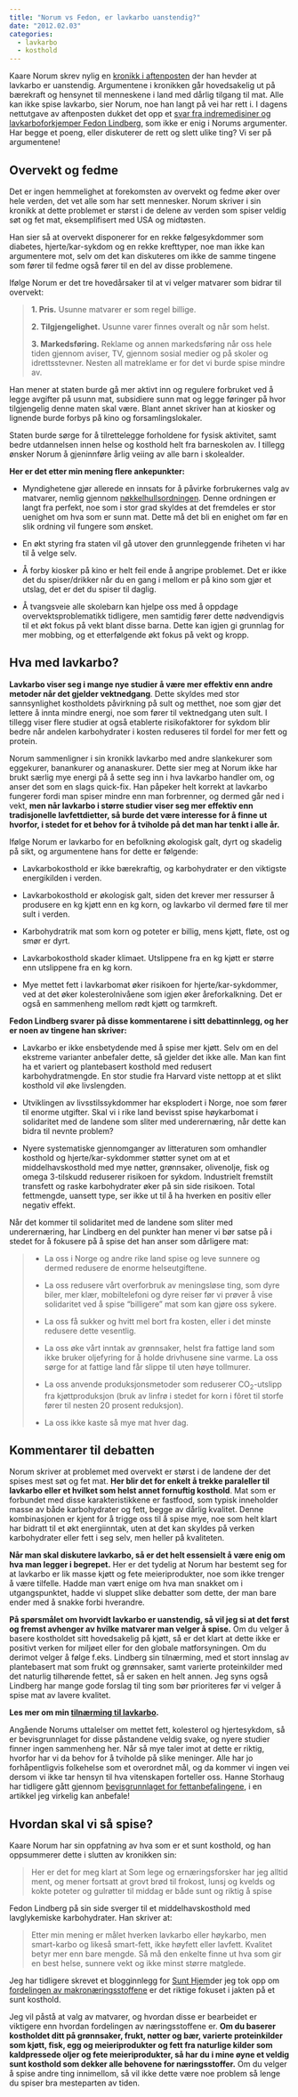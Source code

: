 ```yaml
---
title: "Norum vs Fedon, er lavkarbo uanstendig?"
date: "2012.02.03"
categories:
  - lavkarbo
  - kosthold
---
```


Kaare Norum skrev nylig en [kronikk i aftenposten](http://www.aftenposten.no/meninger/kronikker/Lavkarbo-er-uanstendig-6753310.html#.TyvOkFzj7-M) der han hevder at lavkarbo er uanstendig. Argumentene i kronikken går hovedsakelig ut på bærekraft og hensynet til menneskene i land med dårlig tilgang til mat. Alle kan ikke spise lavkarbo, sier Norum, noe han langt på vei har rett i. I dagens nettutgave av aftenposten dukket det opp et [svar fra indremedisiner og lavkarboforkjemper Fedon Lindberg](http://www.aftenposten.no/meninger/debatt/Hoykarbo-er-uanstendig-6754851.html#xtor=RSS-3), som ikke er enig i Norums argumenter. Har begge et poeng, eller diskuterer de rett og slett ulike ting? Vi ser på argumentene!

## Overvekt og fedme

Det er ingen hemmelighet at forekomsten av overvekt og fedme øker over hele verden, det vet alle som har sett mennesker. Norum skriver i sin kronikk at dette problemet er størst i de delene av verden som spiser veldig søt og fet mat, eksemplifisert med USA og midtøsten.

Han sier så at overvekt disponerer for en rekke følgesykdommer som diabetes, hjerte/kar-sykdom og en rekke krefttyper, noe man ikke kan argumentere mot, selv om det kan diskuteres om ikke de samme tingene som fører til fedme også fører til en del av disse problemene.

Ifølge Norum er det tre hovedårsaker til at vi velger matvarer som bidrar til overvekt:

> **1. Pris.** Usunne matvarer er som regel billige.
>
> **2. Tilgjengelighet.** Usunne varer finnes overalt og når som helst.
>
> **3. Markedsføring.** Reklame og annen markedsføring når oss hele tiden gjennom aviser, TV, gjennom sosial medier og på skoler og idrettsstevner. Nesten all matreklame er for det vi burde spise mindre av.

Han mener at staten burde gå mer aktivt inn og regulere forbruket ved å legge avgifter på usunn mat, subsidiere sunn mat og legge føringer på hvor tilgjengelig denne maten skal være. Blant annet skriver han at kiosker og lignende burde forbys på kino og forsamlingslokaler.

Staten burde sørge for å tilrettelegge forholdene for fysisk aktivitet, samt bedre utdannelsen innen helse og kosthold helt fra barneskolen av. I tillegg ønsker Norum å gjeninnføre årlig veiing av alle barn i skolealder.

**Her er det etter min mening flere ankepunkter:**

-   Myndighetene gjør allerede en innsats for å påvirke forbrukernes valg av matvarer, nemlig gjennom [nøkkelhullsordningen](brokenlink/nokkelhull-bare-tull/). Denne ordningen er langt fra perfekt, noe som i stor grad skyldes at det fremdeles er stor uenighet om hva som er sunn mat. Dette må det bli en enighet om før en slik ordning vil fungere som ønsket.

-   En økt styring fra staten vil gå utover den grunnleggende friheten vi har til å velge selv.

-   Å forby kiosker på kino er helt feil ende å angripe problemet. Det er ikke det du spiser/drikker når du en gang i mellom er på kino som gjør et utslag, det er det du spiser til daglig.

-   Å tvangsveie alle skolebarn kan hjelpe oss med å oppdage overvektsproblematikk tidligere, men samtidig fører dette nødvendigvis til et økt fokus på vekt blant disse barna. Dette kan igjen gi grunnlag for mer mobbing, og et etterfølgende økt fokus på vekt og kropp.

## Hva med lavkarbo?

**Lavkarbo viser seg i mange nye studier å være mer effektiv enn andre metoder når det gjelder vektnedgang**. Dette skyldes med stor sannsynlighet kostholdets påvirkning på sult og metthet, noe som gjør det lettere å innta mindre energi, noe som fører til vektnedgang uten sult. I tillegg viser flere studier at også etablerte risikofaktorer for sykdom blir bedre når andelen karbohydrater i kosten reduseres til fordel for mer fett og protein.

Norum sammenligner i sin kronikk lavkarbo med andre slankekurer som eggekurer, banankurer og ananaskurer. Dette sier meg at Norum ikke har brukt særlig mye energi på å sette seg inn i hva lavkarbo handler om, og anser det som en slags quick-fix. Han påpeker helt korrekt at lavkarbo fungerer fordi man spiser mindre enn man forbrenner, og dermed går ned i vekt, **men når lavkarbo i større studier viser seg mer effektiv enn tradisjonelle lavfettdietter, så burde det være interesse for å finne ut hvorfor, i stedet for et behov for å tviholde på det man har tenkt i alle år.**

Ifølge Norum er lavkarbo for en befolkning økologisk galt, dyrt og skadelig på sikt, og argumentene hans for dette er følgende:

-   Lavkarbokosthold er ikke bærekraftig, og karbohydrater er den viktigste energikilden i verden.

-   Lavkarbokosthold er økologisk galt, siden det krever mer ressurser å produsere en kg kjøtt enn en kg korn, og lavkarbo vil dermed føre til mer sult i verden.

-   Karbohydratrik mat som korn og poteter er billig, mens kjøtt, fløte, ost og smør er dyrt.

-   Lavkarbokosthold skader klimaet. Utslippene fra en kg kjøtt er større enn utslippene fra en kg korn.

-   Mye mettet fett i lavkarbomat øker risikoen for hjerte/kar-sykdommer, ved at det øker kolesterolnivåene som igjen øker åreforkalkning. Det er også en sammenheng mellom rødt kjøtt og tarmkreft.

**Fedon Lindberg svarer på disse kommentarene i sitt debattinnlegg, og her er noen av tingene han skriver:**

-   Lavkarbo er ikke ensbetydende med å spise mer kjøtt. Selv om en del ekstreme varianter anbefaler dette, så gjelder det ikke alle. Man kan fint ha et variert og plantebasert kosthold med redusert karbohydratmengde. En stor studie fra Harvard viste nettopp at et slikt kosthold vil øke livslengden.

-   Utviklingen av livsstilssykdommer har eksplodert i Norge, noe som fører til enorme utgifter. Skal vi i rike land bevisst spise høykarbomat i solidaritet med de landene som sliter med underernæring, når dette kan bidra til nevnte problem?

-   Nyere systematiske gjennomganger av litteraturen som omhandler kosthold og hjerte/kar-sykdommer støtter synet om at et middelhavskosthold med mye nøtter, grønnsaker, olivenolje, fisk og omega 3-tilskudd reduserer risikoen for sykdom. Industrielt fremstilt transfett og raske karbohydrater øker på sin side risikoen. Total fettmengde, uansett type, ser ikke ut til å ha hverken en positiv eller negativ effekt.

Når det kommer til solidaritet med de landene som sliter med underernæring, har Lindberg en del punkter han mener vi bør satse på i stedet for å fokusere på å spise det han anser som dårligere mat:

> -   La oss i Norge og andre rike land spise og leve sunnere og dermed redusere de enorme helseutgiftene.
>
> <!-- -->
>
> -   La oss redusere vårt overforbruk av meningsløse ting, som dyre biler, mer klær, mobiltelefoni og dyre reiser før vi prøver å vise solidaritet ved å spise "billigere" mat som kan gjøre oss sykere.
>
> -   La oss få sukker og hvitt mel bort fra kosten, eller i det minste redusere dette vesentlig.
>
> -   La oss øke vårt inntak av grønnsaker, helst fra fattige land som ikke bruker oljefyring for å holde drivhusene sine varme. La oss sørge for at fattige land får slippe til uten høye tollmurer.
>
> -   La oss anvende produksjonsmetoder som reduserer CO~2~-utslipp fra kjøttproduksjon (bruk av linfrø i stedet for korn i fôret til storfe fører til nesten 20 prosent reduksjon).
>
> -   La oss ikke kaste så mye mat hver dag.

## Kommentarer til debatten

Norum skriver at problemet med overvekt er størst i de landene der det spises mest søt og fet mat. **Her blir det for enkelt å trekke paraleller til lavkarbo eller et hvilket som helst annet fornuftig kosthold**. Mat som er forbundet med disse karakteristikkene er fastfood, som typisk inneholder masse av både karbohydrater og fett, begge av dårlig kvalitet. Denne kombinasjonen er kjent for å trigge oss til å spise mye, noe som helt klart har bidratt til et økt energiinntak, uten at det kan skyldes på verken karbohydrater eller fett i seg selv, men heller på kvaliteten.

**Når man skal diskutere lavkarbo, så er det helt essensielt å være enig om hva man legger i begrepet.** Her er det tydelig at Norum har bestemt seg for at lavkarbo er lik masse kjøtt og fete meieriprodukter, noe som ikke trenger å være tilfelle. Hadde man vært enige om hva man snakket om i utgangspunktet, hadde vi sluppet slike debatter som dette, der man bare ender med å snakke forbi hverandre.

**På spørsmålet om hvorvidt lavkarbo er uanstendig, så vil jeg si at det først og fremst avhenger av hvilke matvarer man velger å spise.** Om du velger å basere kostholdet sitt hovedsakelig på kjøtt, så er det klart at dette ikke er positivt verken for miljøet eller for den globale matforsyningen. Om du derimot velger å følge f.eks. Lindberg sin tilnærming, med et stort innslag av plantebasert mat som frukt og grønnsaker, samt varierte proteinkilder med det naturlig tilhørende fettet, så er saken en helt annen. Jeg syns også Lindberg har mange gode forslag til ting som bør prioriteres før vi velger å spise mat av lavere kvalitet.

**Les mer om min [tilnærming til lavkarbo](brokenlink/en-enkel-innforing-i-lavkarbokosthold/).**

Angående Norums uttalelser om mettet fett, kolesterol og hjertesykdom, så er bevisgrunnlaget for disse påstandene veldig svake, og nyere studier finner ingen sammenheng her. Når så mye taler imot at dette er riktig, hvorfor har vi da behov for å tviholde på slike meninger. Alle har jo forhåpentligvis folkehelse som et overordnet mål, og da kommer vi ingen vei dersom vi ikke tar hensyn til hva vitenskapen forteller oss. Hanne Storhaug har tidligere gått gjennom [bevisgrunnlaget for fettanbefalingene](brokenlink/de-offentlige-anbefalingene-for-fett-godt-begrunnet/), i en artikkel jeg virkelig kan anbefale!

## Hvordan skal vi så spise?

Kaare Norum har sin oppfatning av hva som er et sunt kosthold, og han oppsummerer dette i slutten av kronikken sin:

> Her er det for meg klart at Som lege og ernæringsforsker har jeg alltid ment, og mener fortsatt at grovt brød til frokost, lunsj og kvelds og kokte poteter og gulrøtter til middag er både sunt og riktig å spise

Fedon Lindberg på sin side sverger til et middelhavskosthold med lavglykemiske karbohydrater. Han skriver at:

> Etter min mening er målet hverken lavkarbo eller høykarbo, men smart-karbo og likeså smart-fett, ikke høyfett eller lavfett. Kvalitet betyr mer enn bare mengde. Så må den enkelte finne ut hva som gir en best helse, sunnere vekt og ikke minst større matglede.

Jeg har tidligere skrevet et blogginnlegg for [Sunt Hjem ](http://www.sunthjem.no)der jeg tok opp om [fordelingen av makronæringsstoffene](brokenlink/lavkarbo-eller-lavfett-er-dette-riktig-fokus/) er det riktige fokuset i jakten på et sunt kosthold.

Jeg vil påstå at valg av matvarer, og hvordan disse er bearbeidet er viktigere enn hvordan fordelingen av næringsstoffene er. **Om du baserer kostholdet ditt på grønnsaker, frukt, nøtter og bær, varierte proteinkilder som kjøtt, fisk, egg og meieriprodukter og fett fra naturlige kilder som kaldpressede oljer og fete meieriprodukter, så har du i mine øyne et veldig sunt kosthold som dekker alle behovene for næringsstoffer.** Om du velger å spise andre ting innimellom, så vil ikke dette være noe problem så lenge du spiser bra mesteparten av tiden.
